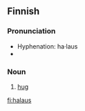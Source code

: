 ==Finnish==

===Pronunciation===
* Hyphenation: ha·laus
* {{IPA|/ˈhɑlɑus/|lang=fi}}

===Noun===
{{fi-noun|halau|type=seos}}

# [[hug]]

[[fi:halaus]]